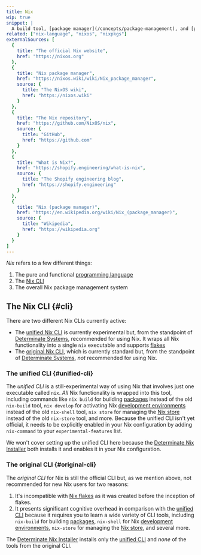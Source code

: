```yaml
---
title: Nix
wip: true
snippet: |
  A build tool, [package manager](/concepts/package-management), and [programming language](/concepts/nix-language)
related: ["nix-language", "nixos", "nixpkgs"]
externalSources: [
  {
    title: "The official Nix website",
    href: "https://nixos.org"
  },
  {
    title: "Nix package manager",
    href: "https://nixos.wiki/wiki/Nix_package_manager",
    source: {
      title: "The NixOS wiki",
      href: "https://nixos.wiki"
    }
  },
  {
    title: "The Nix repository",
    href: "https://github.com/NixOS/nix",
    source: {
      title: "GitHub",
      href: "https://github.com"
    }
  },
  {
    title: "What is Nix?",
    href: "https://shopify.engineering/what-is-nix",
    source: {
      title: "The Shopify engineering blog",
      href: "https://shopify.engineering"
    }
  },
  {
    title: "Nix (package manager)",
    href: "https://en.wikipedia.org/wiki/Nix_(package_manager)",
    source: {
      title: "Wikipedia",
      href: "https://wikipedia.org"
    }
  }
]
---
```


*Nix* refers to a few different things:

1. The pure and functional [programming language][lang]
2. The [Nix CLI](#cli)
3. The overall Nix package management system

## The Nix CLI \{#cli}

There are two different Nix CLIs currently active:

* The [unified Nix CLI](#unified-cli) is currently experimental but, from the standpoint of [Determinate Systems][ds], recommended for using Nix.
  It wraps all Nix functionality into a single `nix` executable and supports [flakes]
* The [original Nix CLI](#original-cli), which is currently standard but, from the standpoint of [Determinate Systems][ds], *not* recommended for using Nix.

### The unified CLI \{#unified-cli}

The *unified CLI* is a still-experimental way of using Nix that involves just one executable called `nix`.
*All* Nix functionality is wrapped into this tool, including commands like `nix build` for building [packages] instead of the old `nix-build` tool, `nix develop` for activating Nix [development environments][env] instead of the old `nix-shell` tool, `nix store` for managing the [Nix store][store] instead of the old `nix-store` tool, and more.
Because the unified CLI isn't yet official, it needs to be explicitly enabled in your Nix configuration by adding `nix-command` to your `experimental-features` list.

We won't cover setting up the unified CLI here because the [Determinate Nix Installer][install] both installs it and enables it in your Nix configuration.

### The original CLI \{#original-cli}

The *original CLI* for Nix is still the official CLI but, as we mention above, not recommended for new Nix users for two reasons:

1. It's incompatible with [Nix flakes][flakes] as it was created before the inception of flakes.
1. It presents significant cognitive overhead in comparison with the [unified CLI](#unified-cli) because it requires you to learn a wide variety of CLI tools, including `nix-build` for building [packages], `nix-shell` for Nix [development environments][env], `nix-store` for managing the [Nix store][store], and several more.

The [Determinate Nix Installer][install] installs only the [unified CLI](#unified-cli) and *none* of the tools from the original CLI.

[ds]: https://determinate.systems
[env]: /concepts/dev-env
[flakes]: /concepts/flakes
[install]: /concepts/nix-installer
[lang]: /concepts/nix-language
[packages]: /concepts/packages
[store]: /concepts/nix-store
